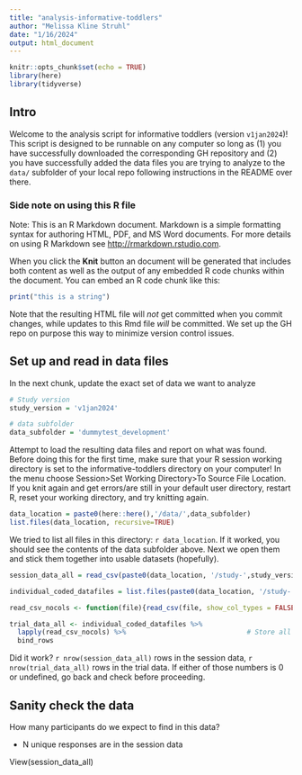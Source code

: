 ```yaml
---
title: "analysis-informative-toddlers"
author: "Melissa Kline Struhl"
date: "1/16/2024"
output: html_document
---
```


```r
knitr::opts_chunk$set(echo = TRUE)
library(here)
library(tidyverse)
```

## Intro

Welcome to the analysis script for informative toddlers (version `v1jan2024`)! This script is designed to be runnable on any computer so long as (1) you have successfully downloaded the corresponding GH repository and (2) you have successfully added the data files you are trying to analyze to the `data/` subfolder of your local repo following instructions in the README over there. 

### Side note on using this R file 

Note: This is an R Markdown document. Markdown is a simple formatting syntax for authoring HTML, PDF, and MS Word documents. For more details on using R Markdown see <http://rmarkdown.rstudio.com>.

When you click the **Knit** button an document will be generated that includes both content as well as the output of any embedded R code chunks within the document. You can embed an R code chunk like this:

```r
print("this is a string")
```

Note that the resulting HTML file will *not* get committed when you commit changes, while updates to this Rmd file *will* be committed. We set up the GH repo on purpose this way to minimize version control issues. 

## Set up and read in data files

In the next chunk, update the exact set of data we want to analyze

```r

# Study version
study_version = 'v1jan2024'

# data subfolder
data_subfolder = 'dummytest_development'
```

Attempt to load the resulting data files and report on what was found. Before doing this for the first time, make sure that your R session working directory is set to the informative-toddlers directory on your computer! In the menu choose Session>Set Working Directory>To Source File Location. If you knit again and get errors/are still in your default user directory, restart R, reset your working directory, and try knitting again. 

```r
data_location = paste0(here::here(),'/data/',data_subfolder)
list.files(data_location, recursive=TRUE)
```

We tried to list all files in this directory: `r data_location`. If it worked, you should see the contents of the data subfolder above. Next we open them and stick them together into usable datasets (hopefully).

```r
session_data_all = read_csv(paste0(data_location, '/study-',study_version,'_step-2TOCODE_session-all_type-combined_data.csv'), show_col_types = FALSE)

individual_coded_datafiles = list.files(paste0(data_location, '/study-',study_version,'_step-3CODED_framedata_per_session'), pattern = '*.csv', full.names = TRUE)

read_csv_nocols <- function(file){read_csv(file, show_col_types = FALSE, col_types = cols(event0_timestamp = col_character()))}

trial_data_all <- individual_coded_datafiles %>%
  lapply(read_csv_nocols) %>%                              # Store all files in list
  bind_rows 
```

Did it work? `r nrow(session_data_all)` rows in the session data, `r nrow(trial_data_all)` rows in the trial data. If either of those numbers is 0 or undefined, go back and check before proceeding. 

## Sanity check the data

How many participants do we expect to find in this data? 

* N unique responses are in the session data

View(session_data_all)
